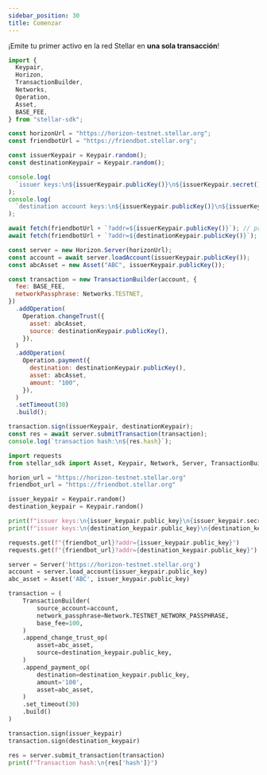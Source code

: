```yaml
---
sidebar_position: 30
title: Comenzar
---
```



¡Emite tu primer activo en la red Stellar en **una sola transacción**!

<CodeExample>

```js
import {
  Keypair,
  Horizon,
  TransactionBuilder,
  Networks,
  Operation,
  Asset,
  BASE_FEE,
} from "stellar-sdk";

const horizonUrl = "https://horizon-testnet.stellar.org";
const friendbotUrl = "https://friendbot.stellar.org";

const issuerKeypair = Keypair.random();
const destinationKeypair = Keypair.random();

console.log(
  `issuer keys:\n${issuerKeypair.publicKey()}\n${issuerKeypair.secret()}\n`,
);
console.log(
  `destination account keys:\n${issuerKeypair.publicKey()}\n${issuerKeypair.secret()}\n`,
);

await fetch(friendbotUrl + `?addr=${issuerKeypair.publicKey()}`); // pre-fund the `issuer` account using friendbot
await fetch(friendbotUrl + `?addr=${destinationKeypair.publicKey()}`); // pre-fund the `destination` account using friendbot

const server = new Horizon.Server(horizonUrl);
const account = await server.loadAccount(issuerKeypair.publicKey());
const abcAsset = new Asset("ABC", issuerKeypair.publicKey());

const transaction = new TransactionBuilder(account, {
  fee: BASE_FEE,
  networkPassphrase: Networks.TESTNET,
})
  .addOperation(
    Operation.changeTrust({
      asset: abcAsset,
      source: destinationKeypair.publicKey(),
    }),
  )
  .addOperation(
    Operation.payment({
      destination: destinationKeypair.publicKey(),
      asset: abcAsset,
      amount: "100",
    }),
  )
  .setTimeout(30)
  .build();

transaction.sign(issuerKeypair, destinationKeypair);
const res = await server.submitTransaction(transaction);
console.log(`transaction hash:\n${res.hash}`);
```

```python
import requests
from stellar_sdk import Asset, Keypair, Network, Server, TransactionBuilder

horion_url = "https://horizon-testnet.stellar.org"
friendbot_url = "https://friendbot.stellar.org"

issuer_keypair = Keypair.random()
destination_keypair = Keypair.random()

print(f"issuer keys:\n{issuer_keypair.public_key}\n{issuer_keypair.secret}\n")
print(f"issuer keys:\n{destination_keypair.public_key}\n{destination_keypair.secret}\n")

requests.get(f"{friendbot_url}?addr={issuer_keypair.public_key}")
requests.get(f"{friendbot_url}?addr={destination_keypair.public_key}")

server = Server('https://horizon-testnet.stellar.org')
account = server.load_account(issuer_keypair.public_key)
abc_asset = Asset('ABC', issuer_keypair.public_key)

transaction = (
    TransactionBuilder(
        source_account=account,
        network_passphrase=Network.TESTNET_NETWORK_PASSPHRASE,
        base_fee=100,
    )
    .append_change_trust_op(
        asset=abc_asset,
        source=destination_keypair.public_key,
    )
    .append_payment_op(
        destination=destination_keypair.public_key,
        amount='100',
        asset=abc_asset,
    )
    .set_timeout(30)
    .build()
)

transaction.sign(issuer_keypair)
transaction.sign(destination_keypair)

res = server.submit_transaction(transaction)
print(f"Transaction hash:\n{res['hash']}")
```

</CodeExample>
